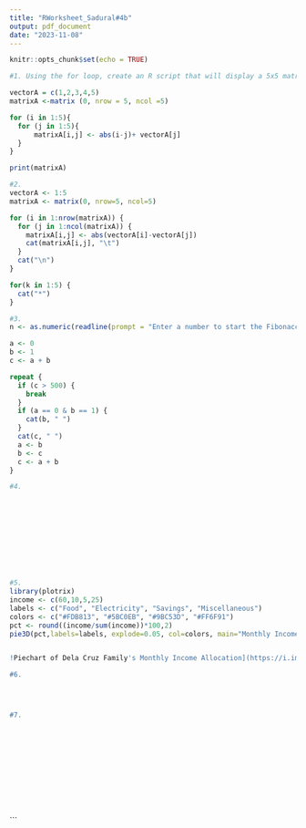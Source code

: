 ```yaml
---
title: "RWorksheet_Sadural#4b"
output: pdf_document
date: "2023-11-08"
---
```


```r
knitr::opts_chunk$set(echo = TRUE)
```

```r

#1. Using the for loop, create an R script that will display a 5x5 matrix as shown in Figure 1. It must contain vectorA = [1,2,3,4,5] and a 5 x 5 zero matrix.

vectorA = c(1,2,3,4,5)
matrixA <-matrix (0, nrow = 5, ncol =5)

for (i in 1:5){
  for (j in 1:5){
      matrixA[i,j] <- abs(i-j)+ vectorA[j]
  }
}

print(matrixA)

#2.
vectorA <- 1:5
matrixA <- matrix(0, nrow=5, ncol=5)

for (i in 1:nrow(matrixA)) {
  for (j in 1:ncol(matrixA)) {
    matrixA[i,j] <- abs(vectorA[i]-vectorA[j])
    cat(matrixA[i,j], "\t")
  }
  cat("\n")
}

for(k in 1:5) {
  cat("*")
}

#3.
n <- as.numeric(readline(prompt = "Enter a number to start the Fibonacci sequence: "))

a <- 0
b <- 1
c <- a + b

repeat {
  if (c > 500) { 
    break
  }
  if (a == 0 & b == 1) {
    cat(b, " ")
  }
  cat(c, " ")
  a <- b
  b <- c
  c <- a + b
}

#4.











#5.
library(plotrix)
income <- c(60,10,5,25)
labels <- c("Food", "Electricity", "Savings", "Miscellaneous")
colors <- c("#FDB813", "#5BC0EB", "#9BC53D", "#FF6F91")
pct <- round((income/sum(income))*100,2)
pie3D(pct,labels=labels, explode=0.05, col=colors, main="Monthly Income Allocation")


!Piechart of Dela Cruz Family's Monthly Income Allocation](https://i.imgur.com/pRKVYyZ.png)

#6.




#7.













```

























```